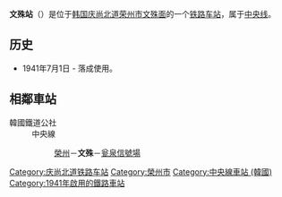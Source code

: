 {{朝鮮半島車站資訊
|公司色 = #0066b3
|文字色 = 
|站名 = 文殊站<br />{{lang|en|Munsu}}
|圖片 =
|pxl = 
|圖片說明 =
|車站編號 =
|前一站 = [[荣州站|荣州]]
|前一站距離 =5.0
|後一站距離 =12.7
|後一站 = [[瓮泉信号场|瓮泉信号场]]
|所屬路線 = [[中央线_(韩国)|中央线]]
|距離 = 212.0
|起點站 = [[清凉里站|清凉里]]
|諺文 = 문수역
|朝鮮漢字 = 文殊驛
|文觀部式 =Munsu-yeok 
|馬-賴式 =
|副站名 = 
|停站路線數 = 
|所屬公司 = [[韩国铁道公社|韩国铁道公社]]
|所在地 =[[庆尚北道|庆尚北道]][[荣州市|荣州市]][[文殊面|文殊面]]
|車站構造 = 地面车站
|月台配置 = 
|啟用年月日 =1941年7月1日 
|廢站年月日 = 
|上下車人次 =
|統計年度 =
|轉車 = 
|備註 = 
|全寬備註 = 
}}

'''文殊站'''（{{kor|諺=문수역|漢=文殊驛|羅=Munsu yeok|f=y}}）是位于[[韩国|韩国]][[庆尚北道|庆尚北道]][[荣州市|荣州市]][[文殊面|文殊面]]的一个[[铁路车站|铁路车站]]，属于[[中央线_(韩国)|中央线]]。

== 历史 ==
*1941年7月1日 - 落成使用。

== 相鄰車站 ==
;韓國鐵道公社
:中央線
::[[榮州站|榮州]]－'''文殊'''－[[瓮泉信號場|瓮泉信號場]]

{{中央线 (韩国)}}

[[Category:庆尚北道铁路车站|Category:庆尚北道铁路车站]]
[[Category:榮州市|Category:榮州市]]
[[Category:中央線車站_(韓國)|Category:中央線車站 (韓國)]]
[[Category:1941年啟用的鐵路車站|Category:1941年啟用的鐵路車站]]